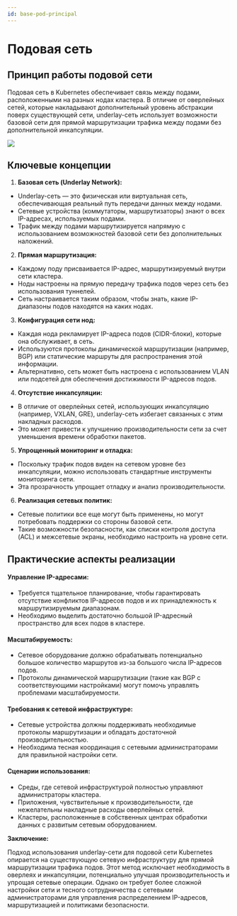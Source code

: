 ```yaml
---
id: base-pod-principal
---
```



# Подовая сеть

## Принцип работы подовой сети

Подовая сеть в Kubernetes обеспечивает связь между подами, расположенными на разных нодах кластера. В отличие от оверлейных сетей, которые накладывают дополнительный уровень абстракции поверх существующей сети, underlay-сеть использует возможности базовой сети для прямой маршрутизации трафика между подами без дополнительной инкапсуляции.

<div className="center">
  <img src={`${getBasePrefix()}img/network/underlay-network.drawio.svg`} />
</div>

## Ключевые концепции

1. **Базовая сеть (Underlay Network):**

- Underlay-сеть — это физическая или виртуальная сеть, обеспечивающая реальный путь передачи данных между нодами.
- Сетевые устройства (коммутаторы, маршрутизаторы) знают о всех IP-адресах, используемых подами.
- Трафик между подами маршрутизируется напрямую с использованием возможностей базовой сети без дополнительных наложений.

2. **Прямая маршрутизация:**

- Каждому поду присваивается IP-адрес, маршрутизируемый внутри сети кластера.
- Ноды настроены на прямую передачу трафика подов через сеть без использования туннелей.
- Сеть настраивается таким образом, чтобы знать, какие IP-диапазоны подов находятся на каких нодах.

3. **Конфигурация сети нод:**

- Каждая нода рекламирует IP-адреса подов (CIDR-блоки), которые она обслуживает, в сеть.
- Используются протоколы динамической маршрутизации (например, BGP) или статические маршруты для распространения этой информации.
- Альтернативно, сеть может быть настроена с использованием VLAN или подсетей для обеспечения достижимости IP-адресов подов.

4. **Отсутствие инкапсуляции:**

- В отличие от оверлейных сетей, использующих инкапсуляцию (например, VXLAN, GRE), underlay-сеть избегает связанных с этим накладных расходов.
- Это может привести к улучшению производительности сети за счет уменьшения времени обработки пакетов.

5. **Упрощенный мониторинг и отладка:**

- Поскольку трафик подов виден на сетевом уровне без инкапсуляции, можно использовать стандартные инструменты мониторинга сети.
- Эта прозрачность упрощает отладку и анализ производительности.

6. **Реализация сетевых политик:**

- Сетевые политики все еще могут быть применены, но могут потребовать поддержки со стороны базовой сети.
- Такие возможности безопасности, как списки контроля доступа (ACL) и межсетевые экраны, необходимо настроить на уровне сети.

## Практические аспекты реализации

#### Управление IP-адресами:

- Требуется тщательное планирование, чтобы гарантировать отсутствие конфликтов IP-адресов подов и их принадлежность к маршрутизируемым диапазонам.
- Необходимо выделить достаточно большой IP-адресный пространство для всех подов в кластере.

#### Масштабируемость:

- Сетевое оборудование должно обрабатывать потенциально большое количество маршрутов из-за большого числа IP-адресов подов.
- Протоколы динамической маршрутизации (такие как BGP с соответствующими настройками) могут помочь управлять проблемами масштабируемости.

#### Требования к сетевой инфраструктуре:

- Сетевые устройства должны поддерживать необходимые протоколы маршрутизации и обладать достаточной производительностью.
- Необходима тесная координация с сетевыми администраторами для правильной настройки сети.

#### Сценарии использования:

- Среды, где сетевой инфраструктурой полностью управляют администраторы кластера.
- Приложения, чувствительные к производительности, где нежелательны накладные расходы оверлейных сетей.
- Кластеры, расположенные в собственных центрах обработки данных с развитым сетевым оборудованием.

**Заключение:**

Подход использования underlay-сети для подовой сети Kubernetes опирается на существующую сетевую инфраструктуру для прямой маршрутизации трафика подов. Этот метод исключает необходимость в оверлеях и инкапсуляции, потенциально улучшая производительность и упрощая сетевые операции. Однако он требует более сложной настройки сети и тесного сотрудничества с сетевыми администраторами для управления распределением IP-адресов, маршрутизацией и политиками безопасности.
